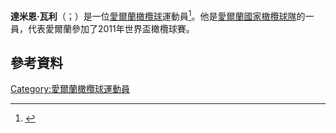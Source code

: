 '''達米恩·瓦利'''（{{lang-en|Damien Varley}}；{{bd|1983年|10月29日}}）是一位[[愛爾蘭|愛爾蘭]][[橄欖球|橄欖球]]運動員<ref>{{cite web|url=http://www.irishrugby.ie/rugby/fixturesandresults/31990.php|title=New-Look Ireland Stretch Clear Of Pumas In Second Half|date=7 June 2014|work=irishrugby.ie|accessdate=14 June 2014|archive-url=https://web.archive.org/web/20140609230131/http://www.irishrugby.ie/rugby/fixturesandresults/31990.php|archive-date=2014-06-09|dead-url=yes}}</ref>。他是[[愛爾蘭國家橄欖球隊|愛爾蘭國家橄欖球隊]]的一員，代表愛爾蘭參加了2011年世界盃橄欖球賽。
==參考資料==
{{Reflist}}
[[Category:愛爾蘭橄欖球運動員|Category:愛爾蘭橄欖球運動員]]
